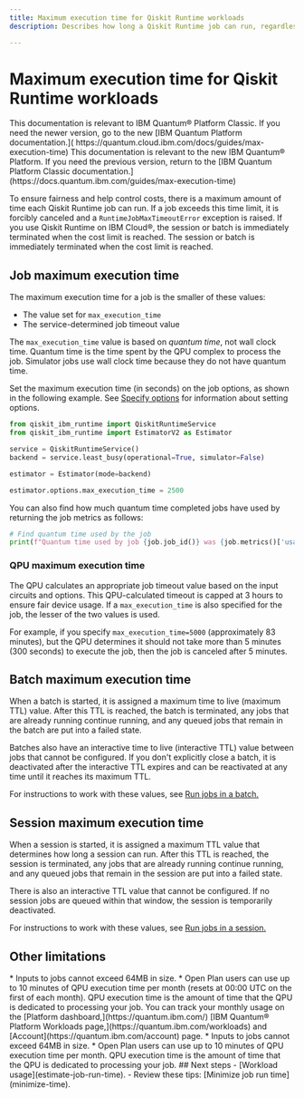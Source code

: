 ```yaml
---
title: Maximum execution time for Qiskit Runtime workloads
description: Describes how long a Qiskit Runtime job can run, regardless of what execution mode is used.

---
```


# Maximum execution time for Qiskit Runtime workloads
<LegacyContent>
<Admonition type="note">
This documentation is relevant to IBM Quantum&reg; Platform Classic. If you need the newer version, go to the new [IBM Quantum Platform documentation.]( https://quantum.cloud.ibm.com/docs/guides/max-execution-time)
</Admonition>
</LegacyContent>
<CloudContent>
<Admonition type="note">
This documentation is relevant to the new IBM Quantum&reg; Platform. If you need the previous version, return to the [IBM Quantum Platform Classic documentation.](https://docs.quantum.ibm.com/guides/max-execution-time)
</Admonition>
</CloudContent>

To ensure fairness and help control costs, there is a maximum amount of time each Qiskit Runtime job can run. If a job exceeds this time limit, it is forcibly canceled and a `RuntimeJobMaxTimeoutError` exception is raised.
<LegacyContent>
 <Admonition>
   If you use Qiskit Runtime on IBM Cloud&reg;, the session or batch is immediately terminated when the cost limit is reached.
</Admonition>
</LegacyContent>
<CloudContent>
 <Admonition>
   The session or batch is immediately terminated when the cost limit is reached.
</Admonition>
</CloudContent>
<span id="max-job"></span>
## Job maximum execution time

The maximum execution time for a job is the smaller of these values:

- The value set for `max_execution_time`
- The service-determined job timeout value

The `max_execution_time` value is based on _quantum time_, not wall clock time. Quantum time is the time spent by the QPU complex to process the job. Simulator jobs use wall clock time because they do not have quantum time.

Set the maximum execution time (in seconds) on the job options, as shown in the following example.  See [Specify options](/docs/guides/specify-runtime-options) for information about setting options.

```python
from qiskit_ibm_runtime import QiskitRuntimeService
from qiskit_ibm_runtime import EstimatorV2 as Estimator

service = QiskitRuntimeService()
backend = service.least_busy(operational=True, simulator=False)

estimator = Estimator(mode=backend)

estimator.options.max_execution_time = 2500
```

You can also find how much quantum time completed jobs have used by returning the job metrics as follows:

```python
# Find quantum time used by the job
print(f"Quantum time used by job {job.job_id()} was {job.metrics()['usage']['quantum_seconds']} seconds")
```

<span id="max-QPU"></span>
### QPU maximum execution time

The QPU calculates an appropriate job timeout value based on the input circuits and options. This QPU-calculated timeout is capped at 3 hours to ensure fair device usage. If a `max_execution_time` is also specified for the job, the lesser of the two values is used.

For example, if you specify `max_execution_time=5000` (approximately 83 minutes), but the QPU determines it should not take more than 5 minutes (300 seconds) to execute the job, then the job is canceled after 5 minutes.

<span id="batch-max-time"></span>
## Batch maximum execution time

When a batch is started, it is assigned a maximum time to live (maximum TTL) value. After this TTL is reached, the batch is terminated, any jobs that are already running continue running, and any queued jobs that remain in the batch are put into a failed state.

Batches also have an interactive time to live (interactive TTL) value between jobs that cannot be configured. If you don't explicitly close a batch, it is deactivated after the interactive TTL expires and can be reactivated at any time until it reaches its  maximum TTL.

For instructions to work with these values, see [Run jobs in a batch.](/docs/guides/run-jobs-batch)

<span id="session-max-time"></span>
## Session maximum execution time

When a session is started, it is assigned a maximum TTL value that determines how long a session can run. After this TTL is reached, the session is terminated, any jobs that are already running continue running, and any queued jobs that remain in the session are put into a failed state.

There is also an interactive TTL value that cannot be configured.  If no session jobs are queued within that window, the session is temporarily deactivated.

For instructions to work with these values, see [Run jobs in a session.](/docs/guides/run-jobs-session)

## Other limitations
<LegacyContent>
*   Inputs to jobs cannot exceed 64MB in size.
*   Open Plan users can use up to 10 minutes of QPU execution time per month (resets at 00:00 UTC on the first of each month). QPU execution time is the amount of time that the QPU is dedicated to processing your job. You can track your monthly usage on the [Platform dashboard,](https://quantum.ibm.com/)  [IBM Quantum&reg; Platform Workloads page,](https://quantum.ibm.com/workloads) and [Account](https://quantum.ibm.com/account) page.
</LegacyContent>
<CloudContent>
*   Inputs to jobs cannot exceed 64MB in size.
*   Open Plan users can use up to 10 minutes of QPU execution time per month. QPU execution time is the amount of time that the QPU is dedicated to processing your job.
</CloudContent>
## Next steps

<Admonition type="tip" title="Recommendations">
    - [Workload usage](estimate-job-run-time).
    - Review these tips: [Minimize job run time](minimize-time).
</Admonition>